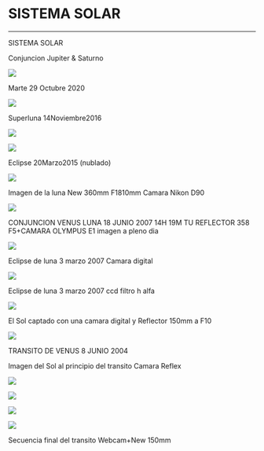 # SISTEMA SOLAR
---


SISTEMA SOLAR

Conjuncion Jupiter & Saturno

<img 
	src="https://astroccd.files.wordpress.com/2020/11/img-20201030-wa0020.jpg?w=736"
	loading="lazy" 
/>

Marte 29 Octubre 2020

<img 
	src="https://astroccd.files.wordpress.com/2014/04/luna_14noviembre2016.jpg"
	loading="lazy" 
/>

Superluna 14Noviembre2016

<img 
	src="https://astroccd.files.wordpress.com/2014/04/luna-110-2pa2.jpg"
	loading="lazy" 
/>

<img 
	src="https://astroccd.files.wordpress.com/2014/04/luna-358mmpa1.jpg"
	loading="lazy" 
/>

Eclipse 20Marzo2015 (nublado)

<img 
	src="https://astroccd.files.wordpress.com/2014/04/ecclipse1_20marzo_2015-006.jpg"
	loading="lazy" 
/>

Imagen de la luna New 360mm F1810mm Camara Nikon D90

<img 
	src="https://astroccd.files.wordpress.com/2014/04/conjuncion-19-junio-venus-luna1.jpg"
	loading="lazy" 
/>

CONJUNCION VENUS LUNA 18 JUNIO 2007 14H 19M TU REFLECTOR 358 F5+CAMARA OLYMPUS E1 imagen a pleno dia

<img 
	src="https://astroccd.files.wordpress.com/2014/04/eclipse-3-marzo-2007.jpg"
	loading="lazy" 
/>

Eclipse de luna 3 marzo 2007 Camara digital

<img 
	src="https://astroccd.files.wordpress.com/2014/04/eclipse-3-marzo-2007-ccd.jpg"
	loading="lazy" 
/>

Eclipse de luna 3 marzo 2007 ccd filtro h alfa

<img 
	src="https://astroccd.files.wordpress.com/2014/04/sol.jpg"
	loading="lazy" 
/>

El Sol captado con una camara digital y Reflector 150mm a F10

<img 
	src="https://astroccd.files.wordpress.com/2014/04/transito-venus-camara-reflex.jpg"
	loading="lazy" 
/>

TRANSITO DE VENUS 8 JUNIO 2004

Imagen del Sol al principio del transito Camara Reflex

<img 
	src="https://astroccd.files.wordpress.com/2014/04/ccdcap0007-copia.gif"
	loading="lazy" 
/>

<img 
	src="https://astroccd.files.wordpress.com/2014/04/ccdcap0017.jpg"
	loading="lazy" 
/>

<img 
	src="https://astroccd.files.wordpress.com/2014/04/ccdcap0034.jpg"
	loading="lazy" 
/>

<img 
	src="https://astroccd.files.wordpress.com/2014/04/ccdcap0050.jpg"
	loading="lazy" 
/>

Secuencia final del transito Webcam+New 150mm